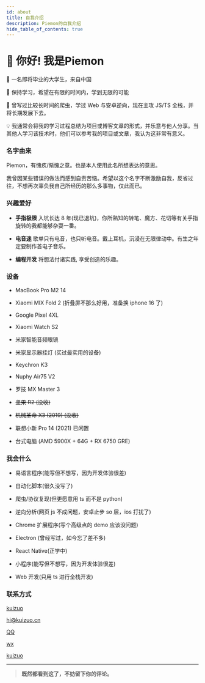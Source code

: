 ```yaml
---
id: about
title: 自我介绍
description: Piemon的自我介绍
hide_table_of_contents: true
---
```



# 👋 你好! 我是Piemon

🧑 一名即将毕业的大学生，来自中国

🌱 保持学习，希望在有限的时间内，学到无限的可能

🐛 曾写过比较长时间的爬虫，学过 Web 与安卓逆向，现在主攻 JS/TS 全栈，并将长期发展下去。

💡 我通常会将我的学习过程总结为项目或博客文章的形式，并乐意与他人分享。当其他人学习该技术时，他们可以参考我的项目或文章，我认为这非常有意义。

### 名字由来

Piemon，有愧疚/惭愧之意。也是本人使用此名所想表达的意思。

我曾因某些错误的做法而感到自责苦恼。希望以这个名字不断激励自我，反省过往，不想再次辜负我自己所经历的那么多事物，仅此而已。

### 兴趣爱好

- **手指极限** 入坑长达 8 年(现已退坑)，你所熟知的转笔、魔方、花切等有关手指旋转的我都能够杂耍一番。

- **电音迷** 歌单只有电音，也只听电音。戴上耳机，沉浸在无限律动中。有生之年定要制作首电子音乐。

- **编程开发** 将想法付诸实践, 享受创造的乐趣。

### 设备

- MacBook Pro M2 14

- Xiaomi MIX Fold 2 (折叠屏不那么好用，准备换 iphone 16 了)

- Google Pixel 4XL

- Xiaomi Watch S2

- 米家智能音频眼镜

- 米家显示器挂灯 (买过最实用的设备)

- Keychron K3

- Nuphy Air75 V2

- 罗技 MX Master 3

- ~~坚果 R2 (没收)~~

- ~~机械革命 X3 (2019) (没收)~~

- 联想小新 Pro 14 (2021) 已闲置

- 台式电脑 (AMD 5900X + 64G + RX 6750 GRE)

### 我会什么

- 易语言程序(能写但不想写，因为开发体验很差)

- 自动化脚本(很久没写了)

- 爬虫/协议复现(但更愿意用 ts 而不是 python)

- 逆向分析(网页 js 不成问题，安卓止步 so 层，ios 打扰了)

- Chrome 扩展程序(写个高级点的 demo 应该没问题)

- Electron (曾经写过，如今忘了差不多)

- React Native(正学中)

- 小程序(能写但不想写，因为开发体验很差)

- Web 开发(只用 ts 进行全栈开发)

### 联系方式

<p style={{ display: 'flex', 'align-items': 'center', gap: '0.5rem' }}>
  <Icon icon="ri:github-line" width="20" heigth="20" />
  <a href={social.github.href}>kuizuo</a>
</p>

<p style={{ display: 'flex', 'align-items': 'center', gap: '0.5rem' }}>
  <Icon icon="ri:mail-open-line" width="20" heigth="20" />
  <a href={social.email.href}>hi@kuizuo.cn</a>
</p>

<p style={{ display: 'flex', 'align-items': 'center', gap: '0.5rem' }}>
  <Icon icon="ri:qq-line" width="20" heigth="20" />
  <a href={social.qq.href}>QQ</a>
</p>

<p style={{ display: 'flex', 'align-items': 'center', gap: '0.5rem' }}>
  <Icon icon="ri:wechat-2-line" width="20" heigth="20" />
  <a href={social.wx.href}>wx</a>
</p>

<p style={{ display: 'flex', 'align-items': 'center', gap: '0.5rem' }}>
  <Icon icon="ri:twitter-x-line" width="20" heigth="20" /> <a href={social.twitter.href}>kuizuo</a>
</p>

---

> **既然都看到这了，不妨留下你的评论。**

<Comment />
